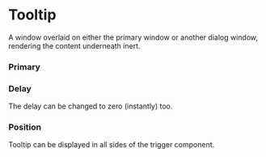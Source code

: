 
<Meta of={Story} />

# Tooltip

A window overlaid on either the primary window or another dialog window,
rendering the content underneath inert.

### Primary

<Canvas of={Story.Primary} />

### Delay

The delay can be changed to zero (instantly) too.

<Canvas of={Story.WithoutDelay} />

### Position

Tooltip can be displayed in all sides of the trigger component.

<Canvas of={Story.WithSides} />

<Primary />
<Controls />
